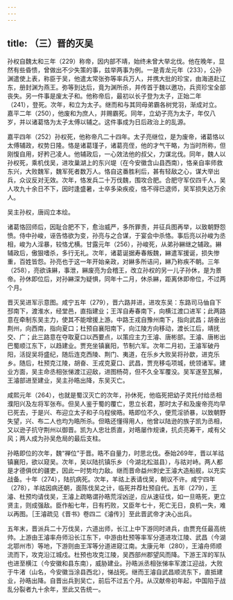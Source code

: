 ```yaml
---
---
---
```

title: （三）晋的灭吴
---



孙权自魏太和三年（229）称帝，因内部不靖，始终未曾大举北伐。他在晚年，显然有些昏愦，曾做出不少失策的事，兹举两事为例。一是青龙元年（233），公孙渊遣使上表，称臣于吴，他遣太常张弥等率兵万人，并携大批的珍宝，由海道赴辽东，册封渊为燕王。弥等到达后，竟为渊所杀，并传首于魏以邀功，兵资珍宝全部丧失。另一件事是废太子和。他称帝后，最初以长子登为太子，正始二年（241），登死。次年，和立为太子。继而和与其同母弟霸各树党羽，渐成对立。嘉平二年（250），他废和为庶人，并赐霸死。同年，立幼子亮为太子，年仅八岁，并以诸葛恪为太子太傅以辅之。这件事成为日后政治上的乱源。

嘉平四年（252）孙权死，他称帝凡二十四年。太子亮继位，是为废帝，诸葛恪以太傅辅政，权势日隆。恪是诸葛瑾子，诸葛亮侄，他的才气干略，为当时所称，但刚愎自用，好矜己凌人。他辅政后，一心效法他的叔父，力谋北伐。同年，魏人以孙权死，乘机伐吴，进攻巢湖上的东兴堤（在今安徽含山县西南），恪亲自率师救东兴，大败魏军，魏军死者数万人。恪自这番胜利后，甚有轻敌之心，谋大举出兵，众议反对无效。次年，恪发兵二十万伐魏，围攻合肥。合肥守军仅四千人，吴人攻九十余日不下，因时逢盛暑，士卒多染疾疫，恪不得已退师，吴军损失达万余人。

吴主孙权，唐阎立本绘。

诸葛恪回师后，因耻合肥不下，愈治威严，多所罪责，并征兵图再举，以致朝野怨愤。侍中孙峻，诬告恪欲为变，孙亮与之合谋，于宴会中杀恪。事后亮以孙峻为丞相，峻为人淫暴，较恪尤横。甘露元年（256），孙峻死，从弟孙綝继之辅政。綝辅政后，傲狠嗜杀，多行无礼。次年，诸葛诞据寿春叛魏，綝遣军援诞，损失惨重，百姓皆怨。孙亮也于这一年开始亲政，对綝多所诘问，綝乃称疾不朝。三年（258），亮欲诛綝，事泄，綝废亮为会稽王，改立孙权的另一儿子孙休，是为景帝。孙休即位后，对孙綝深为疑惧，同年十二月，休杀綝，距离休即帝位，不过两个月。

晋灭吴进军示意图。咸宁五年（279），晋六路并进，进攻东吴：东路司马伷自下邳南下，渡淮水，经堂邑，直指建业；王浑自寿春南下，向横江渡口进军；此两路意在牵制东吴主力，使其不能增援上游。中路王戎自豫州南下，指向武昌；胡奋出荆州，向西南，指向夏口；杜预自襄阳南下，向江陵方向移动，渡长江后，靖抚交、广；此三路意在夺取夏口以西要点，以策应主力王濬、唐彬部。王濬、唐彬出巴蜀顺江东下，以趋建业。贾充坐镇襄阳，节制六军。次年二月初，王濬军破丹阳，活捉吴将盛纪，随后连克西陵、荆门、夷道，在乐乡大败吴将孙歆，进克乐乡。随后，杜预克江陵，胡奋、王戎克夏口、武昌，贾充移屯项城，统领诸军。建业方面，吴主命丞相张悌渡江迎敌，进图杨荷，但不久全军覆没。吴军遂至瓦解，王濬部进至建业，吴主孙晧出降，东吴灭亡。

咸熙元年（264），也就是蜀汉灭亡的次年，孙休死，他临死把幼子灵托付给丞相濮阳兴及左将军张布。但吴人鉴于蜀的覆亡，思立长君，那时太子和及废帝亮均早已死去，于是兴、布迎立太子和子乌程侯晧。晧即位不久，便荒淫骄暴，以致朝野失望，兴、布二人也均为晧所杀。但晧还懂得用人，他曾以陆逊的族子凯为丞相，又以逊子抗守荆州以御晋。凯为人忠壮质直，对晧屡作规谏，抗贞亮筹干，咸有父风；两人成为孙吴危局的最后支柱。

孙晧即位的次年，魏“禅位”于晋。晧不自量力，时思北伐。泰始269年，晋以羊祜镇襄阳，欲以窥吴。次年，吴以陆抗镇乐乡（今湖北松滋县），与祜对峙。两人都是才德俱优的疆吏，因此一时势均力敌。继而晋命益州刺史王濬大造船舰，以充实战备。十年（274），陆抗病死。次年，羊祜上表请伐吴，朝议不许。咸宁四年（278），羊祜因病还朝，面陈伐吴之计，临死并荐杜预自代。五年（279），王濬、杜预均请伐吴，王濬上疏略谓孙晧荒淫凶逆，应从速征伐，如一旦晧死，更立贤主，则成强敌。臣作船七年，日有朽败，又臣年七十，死亡无日，良机一失，难以再图。［王濬疏见《晋书》卷四二《濬传》］至此晋武帝才决心出兵。

五年末，晋派兵二十万伐吴，六道出师，长江上中下游同时进兵，由贾充任最高统帅。上游由王濬率舟师沿长江东下，中游由杜预等率军分道进攻江陵、武昌（今湖北鄂州市）等地，下游则由王浑等分道进窥江南。太康元年（280），王濬舟师顺流而下，攻克沿江城戍。杜预也攻克江陵，吴西部州郡望风而降。下游王浑的军队也进至横江（今安徽和县东南），威胁建业。孙晧派丞相张悌率军渡江迎战，大败于牛渚（山名，今安徽当涂县西北），悌战死。继而王濬自武昌顺流东下，直抵建业，孙晧出降。自晋出兵到吴亡，前后不过五个月。从汉献帝初年起，中国陷于战乱分裂者九十余年，至此又告统一。